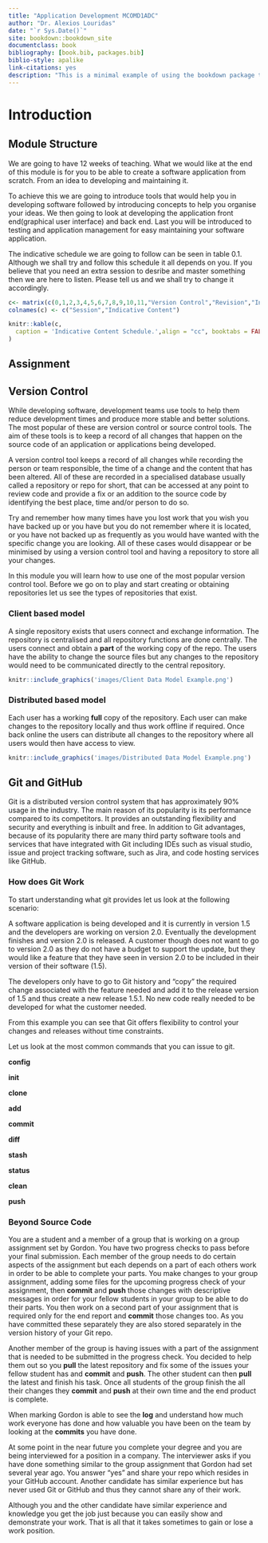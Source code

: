 ```yaml
--- 
title: "Application Development MCOMD1ADC"
author: "Dr. Alexios Louridas"
date: "`r Sys.Date()`"
site: bookdown::bookdown_site
documentclass: book
bibliography: [book.bib, packages.bib]
biblio-style: apalike
link-citations: yes
description: "This is a minimal example of using the bookdown package to write a book. The output format for this example is bookdown::gitbook."
---
```


# Introduction {-}

## Module Structure 

We are going to have 12 weeks of teaching. What we would like at the end of this module is for you to be able to create a software application from scratch. From an idea to developing and maintaining it.

To achieve this we are going to introduce tools that would help you in developing software followed by introducing concepts to help you organise your ideas. We then going to look at developing the application front end(graphical user interface) and back end. Last you will be introduced to testing and application management for easy maintaining your software application. 

The indicative schedule we are going to follow can be seen in table 0.1. Although we shall try and follow this schedule it all depends on you. If you believe that you need an extra session to desribe and master something then we are here to listen. Please tell us and we shall try to change it accordingly.

```r
c<- matrix(c(0,1,2,3,4,5,6,7,8,9,10,11,"Version Control","Revision","Introduction to Classes - Basics","Arrays and Collections","Objects and Structures","Algorithms","GUI and Forms","Methods Again","Errors and Exceptions","Testing and Data Validation","File System","Summary and Revision"),ncol=2)
colnames(c) <- c("Session","Indicative Content")

knitr::kable(c,
  caption = 'Indicative Content Schedule.',align = "cc", booktabs = FALSE
)
```

## Assignment

##	Version Control
While developing software, development teams use tools to help them reduce development times and produce more stable and better solutions.
The most popular of these are version control or source control tools. The aim of these tools is to keep a record of all changes that happen on the source code of an application or applications being developed.

A version control tool keeps a record of all changes while recording the person or team responsible, the time of a change and the content that has been altered. All of these are recorded in a specialised database usually called a repository or repo for short, that can be accessed at any point to review code and provide a fix or an addition to the source code by identifying the best place, time and/or person to do so.

Try and remember how many times have you lost work that you wish you have backed up or you have but you do not remember where it is located, or you have not backed up as frequently as you would have wanted with the specific change you are looking. All of these cases would disappear or be minimised by using a version control tool and having a repository to store all your changes. 

In this module you will learn how to use one of the most popular version control tool. Before we go on to play and start creating or obtaining repositories let us see the types of repositories that exist.

### Client based model
A single repository exists that users connect and exchange information. The repository is centralised and all repository functions are done centrally. The users connect and obtain a **part** of the working copy of the repo. The users have the ability to change the source files but any changes to the repository would need to be communicated directly to the central repository.

```r
knitr::include_graphics('images/Client Data Model Example.png')
```

### Distributed based model
Each user has a working **full** copy of the repository. Each user can make changes to the repository locally and thus work offline if required. Once back online the users can distribute all changes to the repository where all users would then have access to view.  
```r
knitr::include_graphics('images/Distributed Data Model Example.png')
```

##	Git and GitHub
Git is a distributed version control system that has approximately 90% usage in the industry. The main reason of its popularity is its performance compared to its competitors. It provides an outstanding flexibility and security and everything is inbuilt and free.
In addition to Git advantages, because of its popularity there are many third party software tools and services that have integrated with Git including IDEs such as visual studio, issue and project tracking software, such as Jira, and code hosting services like GitHub.

### How does Git Work

To start understanding what git provides let us look at the following scenario:

A software application is being developed and it is currently in version 1.5 and the developers are working on version 2.0.
Eventually the development finishes and version 2.0 is released. A customer though does not want to go to version 2.0 as they do not have a budget to support the update, but they would like a feature that they have seen in version 2.0 to be included in their version of their software (1.5). 

The developers only have to go to Git history and "copy" the required change associated with the feature needed and add it to the release version of 1.5 and thus create a new release 1.5.1.
No new code really needed to be developed for what the customer needed.

From this example you can see that Git offers flexibility to control your changes and releases without time constraints. 

Let us look at the most common commands that you can issue to git.

**config**

**init**

**clone**

**add**

**commit**

**diff**

**stash**

**status**

**clean**

**push**

### Beyond Source Code
You are a student and a member of a group that is working on a group assignment set by Gordon. You have two progress checks to pass before your final submission.
Each member of the group needs to do certain aspects of the assignment but each depends on a part of each others work in order to be able to complete your parts.
You make changes to your group assignment, adding some files for the upcoming progress check of your assignment, then **commit** and **push** those changes with descriptive messages in order for your fellow students in your group to be able to do their parts. You then work on a second part of your assignment that is required only for the end report and **commit** those changes too. As you have committed these separately they are also stored separately in the version history of your Git repo. 

Another member of the group is having issues with a part of the assignment that is needed to be submitted in the progress check. You decided to help them out so you **pull** the latest repository and fix some of the issues your fellow student has and **commit** and **push**. The other student can then **pull** the latest and finish his task. Once all students of the group finish the
all their changes they **commit** and **push** at their own time and the end product is complete. 

When marking Gordon is able to see the **log** and understand how much work everyone has done and how valuable you have been on the team by looking at the **commits** you have done.

At some point in the near future you complete your degree and you are being interviewed for a position in a company. 
The interviewer asks if you have done something similar to the group assignment that Gordon had set several year ago. You answer "yes" and share your repo which resides in your GitHub account.
Another candidate has similar experience but has never used Git or GitHub and thus they cannot share any of their work.

Although you and the other candidate have similar experience and knowledge you get the job just because you can easily show and demonstrate your work. That is all that it takes sometimes to gain or lose a work position.
